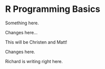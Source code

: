 # R Programming Basics {#rbasics}

Something here.


Changes here...

This will be Christen and Matt!


Changes here.


Richard is writing right here.